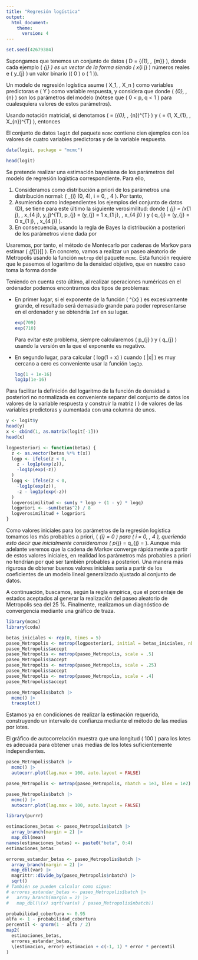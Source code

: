 ```yaml
---
title: "Regresión logística"
output:
  html_document:
    theme:
      version: 4
---
```


```r
set.seed(42679384)
```

Supongamos que tenemos un conjunto de datos \( D = \{\mathbf{e}_{1}, \dotsc, \mathbf{e}_{m}\} \), donde cada ejemplo \( \mathbf{e}_{j} \) es un vector de la forma
\begin{equation*}
  \mathbf{e}_{j} = (x_{1 j}, \dotsc, x_{n j}, y_j)^{T}
\end{equation*}
siendo \( x_{i j} \) números reales e \( y_{j} \) un valor binario (\( 0 \) o \( 1 \)).

Un modelo de regresión logística asume \( X_1, \dotsc, X_n \) como variables predictoras e \( Y \) como variable respuesta, y considera que
\begin{align*}
  p
  &= \mathbb{P}(Y = 1 \mid X_{1}, \dotsc, X_{n})
  = \frac{
      \mathrm{e}^{\beta_{0} + \beta_{1} X_1 + \dotsb + \beta_{n} X_n}
    }{
      1 + \mathrm{e}^{\beta_{0} + \beta_{1} X_1 + \dotsb + \beta_{n} X_n}
    } \\
  q
  &= \mathbb{P}(Y = 0 \mid X_{1}, \dotsc, X_{n})
  = 1 - p
\end{align*}
donde \( \beta_{0}, \dotsc, \beta_{n} \) son los parámetros del modelo (nótese que \( 0 < p, q < 1 \) para cualesquiera valores de estos parámetros).

Usando notación matricial, si denotamos \( \boldsymbol{\beta} = (\beta_{0}, \dotsc, \beta_{n})^{T} \) y \( \mathbf{X} = (1, X_{1}, \dotsc, X_{n})^{T} \), entonces
\begin{align*}
  p
  &= \frac{
       \mathrm{e}^{\boldsymbol{\beta}^{T} \mathbf{X}}
     }{
       1 + \mathrm{e}^{\boldsymbol{\beta}^{T} \mathbf{X}}
     }
  = \frac{
      1
    }{
      1 + \mathrm{e}^{-\boldsymbol{\beta}^{T} \mathbf{X}}
    } \\
  q
  &= \frac{
       1
     }{
       1 + \mathrm{e}^{\boldsymbol{\beta}^{T} \mathbf{X}}
     }
  = \frac{
      \mathrm{e}^{-\boldsymbol{\beta}^{T} \mathbf{X}}
    }{
      1 + \mathrm{e}^{-\boldsymbol{\beta}^{T} \mathbf{X}}
    }
\end{align*}

El conjunto de datos `logit` del paquete `mcmc` contiene cien ejemplos con los valores de cuatro variables predictoras y de la variable respuesta.

```r
data(logit, package = "mcmc")

head(logit)
```

Se pretende realizar una estimación bayesiana de los parámetros del modelo de regresión logística correspondiente. Para ello,

1. Consideramos como distribución a priori de los parámetros una distribución normal: \( \beta_{i} \sim \mathrm{N}(0, 4), i = 0, \dotsc, 4 \). Por tanto,
\begin{equation*}
  f_{\mathrm{pri}}(\boldsymbol{\beta}) \propto
  \prod_{i = 0}^{4} \mathrm{e}^{-\frac{\beta_{i}^{2}}{8}}
\end{equation*}
2. Asumiendo como independientes los ejemplos del conjunto de datos \(D\), se tiene para este último la siguiente verosimilitud:
\begin{equation*}
  \mathbb{P}(D \mid \boldsymbol{\beta})
  = \prod_{j = 1}^{100} \mathbb{P}(\mathbf{e}_{j} \mid \boldsymbol{\beta})
  = \prod_{\substack{j = 1\\y_{j} = 1}}^{100} p_{j}
  \prod_{\substack{j = 1\\y_{j} = 0}}^{100} q_{j}
  = \prod_{j = 1}^{100} p_{j}^{y_{j}} q_{j}^{1 - y_{j}}
\end{equation*}
donde
\( \mathbf{e}_{j} = (x_{1 j}, \dotsc, x_{4 j}, y_j)^{T}, p_{j} = \mathbb{P}(y_{j} = 1 \mid x_{1 j}, \dotsc, x_{4 j}) \) y \( q_{j} = \mathbb{P}(y_{j} = 0 \mid x_{1 j}, \dotsc, x_{4 j}) \).
3. En consecuencia, usando la regla de Bayes la distribución a posteriori de los parámetros viene dada por
\begin{equation*}
  f_{\mathrm{pos}}(\boldsymbol{\beta} \mid D)
  \propto \prod_{j = 1}^{100} p_{j}^{y_{j}} q_{j}^{1 - y_{j}}
  \prod_{i = 0}^{4} \mathrm{e}^{-\frac{\beta_{i}^{2}}{8}}
\end{equation*}

Usaremos, por tanto, el método de Montecarlo por cadenas de Markov para estimar \( \mathbb{E}_{f_{\mathrm{pos}}}[\boldsymbol{\beta}] \). En concreto, vamos a realizar un paseo aleatorio de Metropolis usando la función `metrop` del paquete `mcmc`. Esta función requiere que le pasemos el logaritmo de la densidad objetivo, que en nuestro caso toma la forma
\begin{equation*}
  \log f_{\mathrm{pos}}(\boldsymbol{\beta} \mid D)
  \propto \sum_{j = 1}^{100} \bigl( y_{j} \log p_{j} + (1 - y_{j}) \log q_{j} \bigr) -
  \frac{1}{8} \sum_{i = 0}^{4} \beta_{i}^{2}
\end{equation*}
donde
\begin{align*}
  \log p_{j}
  &= \boldsymbol{\beta}^{T} \mathbf{x}_{j} - \log(1 + \mathrm{e}^{\boldsymbol{\beta}^{T} \mathbf{x}_{j}})
  = - \log(1 + \mathrm{e}^{-\boldsymbol{\beta}^{T} \mathbf{x}_{j}}) \\
  \log q_{j}
  &= - \log(1 + \mathrm{e}^{\boldsymbol{\beta}^{T} \mathbf{x}_{j}})
  = - \boldsymbol{\beta}^{T} \mathbf{x}_{j} - \log(1 + \mathrm{e}^{-\boldsymbol{\beta}^{T} \mathbf{x}_{j}})
\end{align*}

Teniendo en cuenta esto último, al realizar operaciones numéricas en el ordenador podemos encontrarnos dos tipos de problemas:

* En primer lugar, si el exponente de la función \( \mathrm{e}^{x} \) es excesivamente grande, el resultado será demasiado grande para poder representarse en el ordenador y se obtendría `Inf` en su lugar.

  ```r
exp(709)
exp(710)
  ```

  Para evitar este problema, siempre calcularemos \( \log p_{j} \) y  \( \log q_{j} \) usando la versión en la que el exponente es negativo.
* En segundo lugar, para calcular \( log(1 + x) \) cuando \( |x| \) es muy cercano a cero es conveniente usar la función `log1p`.

  ```r
log(1 + 1e-16)
log1p(1e-16)
  ```
  
Para facilitar la definición del logaritmo de la función de densidad a posteriori no normalizada es conveniente separar del conjunto de datos los valores de la variable respuesta y construir la matriz \( \mathbf{X} \) de valores de las variables predictoras y aumentada con una columna de unos.

```r
y <- logit$y
head(y)
x <- cbind(1, as.matrix(logit[-1]))
head(x)

logposteriori <- function(betas) {
  z <- as.vector(betas %*% t(x))
  logp <- ifelse(z < 0,
    z - log1p(exp(z)),
    -log1p(exp(-z))
  )
  logq <- ifelse(z < 0,
    -log1p(exp(z)),
    -z - log1p(exp(-z))
  )
  logverosimilitud <- sum(y * logp + (1 - y) * logq)
  logpriori <- -sum(betas^2) / 8
  logverosimilitud + logpriori
}
```

Como valores iniciales para los parámetros de la regresión logística tomamos los más probables a priori, \( \beta_{i} = 0 \) para \( i = 0, \dotsc, 4 \), queriendo esto decir que inicialmente consideramos \( p_{j} = q_{j} = \tfrac{1}{2} \). Aunque más adelante veremos que la cadena de Markov converge rápidamente a partir de estos valores iniciales, en realidad los parámetros más probables a priori no tendrían por qué ser también probables a posteriori. Una manera más rigurosa de obtener buenos valores iniciales sería a partir de los coeficientes de un modelo lineal generalizado ajustado al conjunto de datos.

A continuación, buscamos, según la regla empírica, que el porcentaje de estados aceptados al generar la realización del paseo aleatorio de Metropolis sea del 25 %. Finalmente, realizamos un diagnóstico de convergencia mediante una gráfico de traza.

```r
library(mcmc)
library(coda)

betas_iniciales <- rep(0, times = 5)
paseo_Metropolis <- metrop(logposteriori, initial = betas_iniciales, nbatch = 1e4)
paseo_Metropolis$accept
paseo_Metropolis <- metrop(paseo_Metropolis, scale = .5)
paseo_Metropolis$accept
paseo_Metropolis <- metrop(paseo_Metropolis, scale = .25)
paseo_Metropolis$accept
paseo_Metropolis <- metrop(paseo_Metropolis, scale = .4)
paseo_Metropolis$accept

paseo_Metropolis$batch |>
  mcmc() |>
  traceplot()
```

Estamos ya en condiciones de realizar la estimación requerida, construyendo un intervalo de confianza mediante el método de las medias por lotes.

El gráfico de autocorrelación muestra que una longitud \( 100 \) para los lotes es adecuada para obtener unas medias de los lotes suficientemente independientes.

```r
paseo_Metropolis$batch |>
  mcmc() |>
  autocorr.plot(lag.max = 100, auto.layout = FALSE)

paseo_Metropolis <- metrop(paseo_Metropolis, nbatch = 1e3, blen = 1e2)

paseo_Metropolis$batch |>
  mcmc() |>
  autocorr.plot(lag.max = 100, auto.layout = FALSE)

library(purrr)

estimaciones_betas <- paseo_Metropolis$batch |>
  array_branch(margin = 2) |>
  map_dbl(mean)
names(estimaciones_betas) <- paste0("beta", 0:4)
estimaciones_betas

errores_estandar_betas <- paseo_Metropolis$batch |>
  array_branch(margin = 2) |>
  map_dbl(var) |>
  magrittr::divide_by(paseo_Metropolis$nbatch) |>
  sqrt()
# También se pueden calcular como sigue:
# errores_estandar_betas <- paseo_Metropolis$batch |>
#   array_branch(margin = 2) |>
#   map_dbl(\(x) sqrt(var(x) / paseo_Metropolis$nbatch))

probabilidad_cobertura <- 0.95
alfa <- 1 - probabilidad_cobertura
percentil <- qnorm(1 - alfa / 2)
map2(
  estimaciones_betas,
  errores_estandar_betas,
  \(estimacion, error) estimacion + c(-1, 1) * error * percentil
)
```

